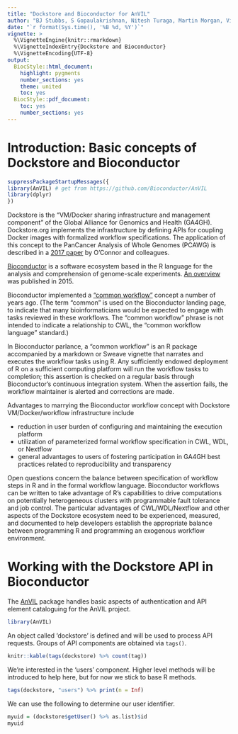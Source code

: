 ```yaml
---
title: "Dockstore and Bioconductor for AnVIL"
author: "BJ Stubbs, S Gopaulakrishnan, Nitesh Turaga, Martin Morgan, Vincent J. Carey, stvjc at channing.harvard.edu"
date: "`r format(Sys.time(), '%B %d, %Y')`"
vignette: >
  %\VignetteEngine{knitr::rmarkdown}
  %\VignetteIndexEntry{Dockstore and Bioconductor}
  %\VignetteEncoding{UTF-8}
output:
  BiocStyle::html_document:
    highlight: pygments
    number_sections: yes
    theme: united
    toc: yes
  BiocStyle::pdf_document:
    toc: yes
    number_sections: yes
---
```


# Introduction: Basic concepts of Dockstore and Bioconductor

```r
suppressPackageStartupMessages({
library(AnVIL) # get from https://github.com/Bioconductor/AnVIL
library(dplyr)
})
```

Dockstore is the "VM/Docker sharing infrastructure and management component"
of the Global Alliance for Genomics and Health (GA4GH).
Dockstore.org implements the
infrastructure by defining APIs for coupling Docker images
with formalized workflow specifications.
The application
of this concept to the PanCancer Analysis of Whole Genomes
(PCAWG) is described in a
[2017 paper](https://www.ncbi.nlm.nih.gov/pmc/articles/PMC5333608/) by
O'Connor and colleagues.

[Bioconductor](http://www.bioconductor.org)
is a software ecosystem based in the R language
for the analysis and comprehension of genome-scale experiments.
[An overview](https://www.ncbi.nlm.nih.gov/pmc/articles/PMC4509590/)
was published in 2015.

Bioconductor implemented a ["common workflow"](https://www.bioconductor.org/packages/release/BiocViews.html#___Workflow) concept a number
of years ago.  (The term "common" is used on the Bioconductor
landing page, to indicate that many bioinformaticians would
be expected to engage with tasks reviewed in these workflows.
The "common workflow" phrase is not intended to indicate
a relationship to CWL, the "common workflow language" standard.)

In Bioconductor parlance, a "common workflow" is an R package
accompanied by a markdown or Sweave vignette that narrates
and executes the workflow tasks using R.  Any sufficiently
endowed deployment of R on a sufficient computing platform
will run the workflow tasks to completion; this assertion is
checked on a regular basis through Bioconductor's continuous
integration system.  When the assertion fails, the workflow
maintainer is alerted and corrections are made.

Advantages to marrying the Bioconductor workflow concept with
Dockstore VM/Docker/workflow infrastructure include

- reduction in user burden of configuring and maintaining the
execution platform
- utilization of parameterized formal workflow specification in CWL,
WDL, or Nextflow
- general advantages to users of fostering participation in GA4GH
best practices related to reproducibility and transparency

Open questions concern the balance between specification of
workflow steps in R and in the formal workflow language.  Bioconductor
workflows can be written to take advantage of R's capabilities
to drive computations on potentially heterogeneous
clusters with programmable fault tolerance and job control.
The particular advantages of CWL/WDL/Nextflow and
other aspects of the Dockstore ecosystem need to be experienced,
measured, and documented to help developers establish the
appropriate balance between programming R and programming
an exogenous workflow environment.

# Working with the Dockstore API in Bioconductor

The [AnVIL](https://github.com/Bioconductor/AnVIL) package
handles basic aspects of authentication and API element
cataloguing for the AnVIL project.

```r
library(AnVIL)
```

An object called 'dockstore' is defined and will be
used to process API requests.  Groups of API components are
obtained via `tags()`.

```r
knitr::kable(tags(dockstore) %>% count(tag))
```
We're interested in
the 'users' component.  Higher level methods will be
introduced to help here, but for now we stick to base R
methods.

```r
tags(dockstore, "users") %>% print(n = Inf)
```

We can use the following to determine our user identifier.
```r
myuid = (dockstore$getUser() %>% as.list)$id
myuid
```
